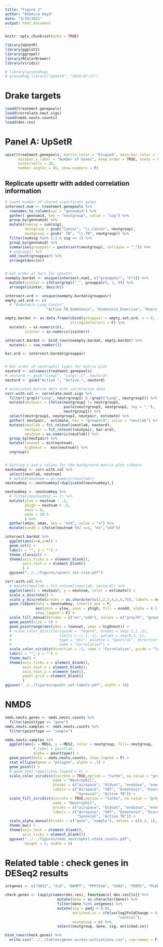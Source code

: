 ```yaml
---
title: "Figure 2"
author: "Rebecca Hoyd"
date: "3/19/2021"
output: html_document
---
```


```r
knitr::opts_chunk$set(echo = TRUE)

library(UpSetR)
library(ggplot2)
library(ggrepel)
library(RColorBrewer)
library(viridis)

# library(groundhog)
# groundhog.library("UpSetR", "2018-07-27")
```

# Drake targets

```r
loadd(treatment.genepools)
loadd(correlate.neut.sigs)
loadd(nmds.neuts.counts)
loadd(des.res)
```

# Panel A: UpSetR

```r
upset(treatment.genepools, matrix.color = "bisque4", main.bar.color = "bisque4", 
      mainbar.y.label = "Number of Genes", keep.order = TRUE, nsets = 8,empty.intersections = T,
      nintersects = 36,
      number.angles = 45, show.numbers = F)
```

## Replicate upsettr with added correlation information

```r
# Count number of shared significant genes
intersect.num <- treatment.genepools %>%
  rownames_to_column(var = "gennumid") %>%
  gather(-gennumid, key = "neutgroup", value = "sig") %>%
  group_by(gennumid) %>%
  mutate(numsig = sum(sig),
         neutgroup = gsub("Cancer", "\\.Cancer", neutgroup),
         neutgroup = gsub(" TB", "\\.TB", neutgroup)) %>%
  filter(numsig %in% 1:2 & sig == 1) %>%
  group_by(gennumid) %>%
  summarise(grouppair = paste(sort(neutgroup), collapse = "_")) %>%
  # ungroup() %>%
  add_count(grouppair) %>%
  arrange(desc(n))


# Get order of bars for upsettr
noempty.bardat <- unique(intersect.num[, c("grouppair", "n")]) %>%
  mutate(isinter = ifelse(grepl("_", grouppair), 1, 0)) %>%
  arrange(isinter, desc(n))

intersect.ord <- unique(noempty.bardat$grouppair)
empty.set.ord <- c(
  # "Endotoxin_Lung.Cancer",
                   "Active.TB_Endotoxin", "Endotoxin_Exercise", "Exercise_Sepsis", "Exercise_Synovial")

empty.bardat <- as.data.frame(cbind(grouppair = empty.set.ord, n = 0, isinter = 1),
                              stringsAsFactors = F) %>%
  mutate(n = as.numeric(n),
         isinter = as.numeric(isinter))

intersect.bardat <- bind_rows(noempty.bardat, empty.bardat) %>%
  mutate(x = row_number())

bar.ord <- intersect.bardat$grouppair


# Get order of neutrophil types for matrix plot
neutord <- colnames(treatment.genepools)
# neutord <- gsub("LungC", "Lung\\.C", neutord)
neutord <- gsub("Active ", "Active.", neutord)

# Associated matrix dots with correlation data
corr.with.col <- correlate.neut.sigs %>%
  filter(!grepl("Lung", neutrgroup1) & !grepl("Lung", neutgroup2)) %>%
  mutate(neutpair = ifelse(neutgroup2 != neutrgroup1,
                           paste(neutrgroup1, neutgroup2, sep = "_"),
                           neutrgroup1)) %>%
  select(neutrgroup1, neutgroup2, neutpair, estimate) %>%
  gather(-neutpair, -estimate, key = "groupord", value = "neutlab") %>%
  mutate(neutlab = fct_relevel(neutlab, neutord),
         neutpair = fct_relevel(neutpair, bar.ord),
         neutnum = as.numeric(neutlab)) %>%
  group_by(neutpair) %>%
  mutate(lownuet = min(neutnum),
         highneut =  max(neutnum)) %>%
  ungroup()


# Getting x and y values for the background matrix plot ribbons
neutnumkey <- corr.with.col %>%
  select(neutlab, neutnum) 
  # mutate(neutnum = as.numeric(neutlab))
neutnumkey <- neutnumkey[!duplicated(neutnumkey),]

neutnumkey <- neutnumkey %>%
  # filter(neutnum%%2 == 1) %>%
  mutate(ylow = neutnum - .5,
         yhigh = neutnum + .5,
         xmin = 0,
         xmax = 28.5
         ) %>%
  gather(xmin, xmax, key = "end", value = "x") %>%
  mutate(evodd = ifelse(neutnum %%2 ==1, "ev","odd"))
```



```r
intersect.bardat %>%
  ggplot(aes(x=x,y=n)) +
  geom_col() +
  labs(x = "", y = "") +
  theme_classic() +
  theme(axis.ticks.x = element_blank(),
        axis.text.x = element_blank()
        ) +
  ggsave("../../figures/upsetr_set-size.pdf")
```

```r
corr.with.col %>%
  # mutate(neutlab = fct_relevel(neutlab, neutord)) %>%
  ggplot(aes(x = neutpair, y = neutnum, color = estimate)) +
  scale_x_discrete() +
  scale_y_discrete(breaks = as.character(c(1,2,3,4,5,6,7)), labels = neutord) + # if include LC, 8 breaks
  geom_ribbon(data = neutnumkey, inherit.aes = F,
              aes(ymin = ylow, ymax = yhigh, fill = evodd, alpha = 0.5, x = x, group = neutlab),
              show.legend = F) +
  scale_fill_manual(breaks = c("ev","odd"), values = c("grey70", "grey60")) +
  geom_point(size = 5) +
  geom_pointrange(aes(ymin = lownuet, ymax = highneut)) +
  # scale_color_distiller(guide = "legend", breaks = seq(-1,1,.2), 
  #                      limits = c(-1, 1), values = seq(0,1,.1),
  #                      type = "div", palette = "Spectral", direction = 1,
  #                      name = "Correlation") +
  scale_color_viridis(direction = -1, name = "Correlation", guide = "legend") +
  labs(x = "", y = "") +
  theme_bw() +
  theme(axis.ticks.x = element_blank(),
        axis.text.x = element_blank(),
        axis.text.y = element_text(),
        panel.grid = element_blank()
        ) 
ggsave("../../figures/upsetr_set-labels.pdf", width = 10)
```


# NMDS

```r

nmds.neuts.genes <- nmds.neuts.counts %>%
  filter(pointtype == "gene")
nmds.neuts.samples <- nmds.neuts.counts %>%
  filter(pointtype == "sample")

nmds.neuts.samples %>%
  ggplot(aes(x = MDS1, y = MDS2, color = neutgroup, fill= neutgroup,
             # label = pointlab, 
             alpha = pointtype)) +
  geom_point(data = nmds.neuts.counts, show.legend = F) +
  stat_ellipse(geom = "polygon", alpha = .3) +
  geom_point() +
  # geom_text_repel(show.legend = F) +
  scale_color_viridis(discrete = TRUE,option = "turbo", na.value = "grey66",
                      name = "Neutrophil",
                      breaks = c("airspace", "bldvat", "endotox", "exercise", "sepsis", "syno", "tb"),
                      labels = c("Airspace", "VAT", "Endotoxin", "Exercise", "Sepsis", 
                                 "Synovial", "Active TB")) +
  scale_fill_viridis(discrete = TRUE,option = "turbo", na.value = "grey66",
                      name = "Neutrophil",
                      breaks = c("airspace", "bldvat", "endotox", "exercise", "sepsis", "syno", "tb"),
                      labels = c("Airspace", "VAT", "Endotoxin", "Exercise", "Sepsis", 
                                 "Synovial", "Active TB")) +
  scale_alpha_manual(breaks = c("gene", "sample"), values = c(0.2, 1), guide = FALSE)+
  theme_bw() +
  theme(axis.text = element_blank(),
        axis.ticks = element_blank()) 
  ggsave("../../figures/nmds_neutrophil-state_counts.pdf",
         height = 5, width = 5)
```

# Related table : check genes in DESeq2 results

```r
intgenes <- c("G0S2", "IL8", "NAMPT", "PPP151A", "SOD2", "TREM1", "PLAUR", "PTGS2")

check.genes <- lapply(names(des.res), function(x) des.res[[x]] %>% 
                        mutate(Gene = as.character(Gene)) %>%
                        filter(Gene %in% intgenes) %>%
                        mutate(sig = padj < 0.05,
                               enriched.in = ifelse(log2FoldChange > 0, "treatment",
                                                    "control"),
                               neutgroup = x) %>%
                        select(neutgroup, Gene, sig, enriched.in))

bind_rows(check.genes) %>%
  write.csv("../../tables/genes-across-activations.csv", row.names = F)
```
